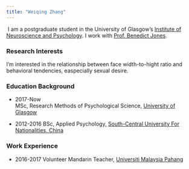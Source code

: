 ```yaml
---
title: "Weiqing Zhang"
---
```


![]()
I am a postgraduate student in the University of Glasgow's
[Institute of Neuroscience and Psychology](http://www.gla.ac.uk/researchinstitutes/neurosciencepsychology/).
I work with [Prof. Benedict Jones](https://www.gla.ac.uk/researchinstitutes/neurosciencepsychology/staff/benjones).

### Research Interests

I'm interested in the relationship between face width-to-hight ratio and behavioral tendencies, easpecially sexual desire.

### Education Background

* 2017-Now  
MSc, Research Methods of Psychological Science, [University of Glasgow](https://www.gla.ac.uk/)

* 2012-2016
BSc, Applied Psychology, [South-Central University For Nationalities, China](http://www.scuec.edu.cn/)

### Work Experience

* 2016-2017
Volunteer Mandarin Teacher, [Universiti Malaysia Pahang](http://ump.edu.my/)

